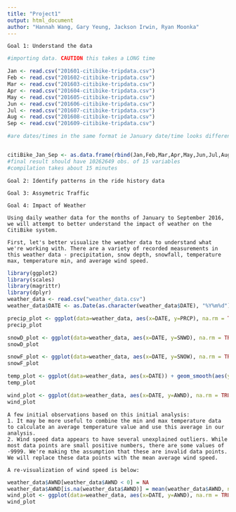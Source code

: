 ---
title: "Project1"
output: html_document
author: "Hannah Wang, Gary Yeung, Jackson Irwin, Ryan Moonka"
---

```{}
Goal 1: Understand the data
```

```{r}
#importing data. CAUTION this takes a LONG time

Jan <- read.csv("201601-citibike-tripdata.csv")
Feb <- read.csv("201602-citibike-tripdata.csv")
Mar <- read.csv("201603-citibike-tripdata.csv")
Apr <- read.csv("201604-citibike-tripdata.csv")
May <- read.csv("201605-citibike-tripdata.csv")
Jun <- read.csv("201606-citibike-tripdata.csv")
Jul <- read.csv("201607-citibike-tripdata.csv")
Aug <- read.csv("201608-citibike-tripdata.csv")
Sep <- read.csv("201609-citibike-tripdata.csv")

```

```{r}
#are dates/times in the same format ie January date/time looks different? does this need to be adjusted?


citiBike_Jan_Sep <- as.data.frame(rbind(Jan,Feb,Mar,Apr,May,Jun,Jul,Aug,Sep))
#final result should have 10262649 obs. of 15 variables
#compilation takes about 15 minutes

```


```{}
Goal 2: Identify patterns in the ride history data
```



```{}
Goal 3: Assymetric Traffic
```



```{}
Goal 4: Impact of Weather

Using daily weather data for the months of January to September 2016, we will attempt to better understand the impact of weather on the CitiBike system. 

First, let's better visualize the weather data to understand what we're working with. There are a variety of recorded measurements in this weather data - precipitation, snow depth, snowfall, temperature max, temperature min, and average wind speed. 
```

```{r}
library(ggplot2)
library(scales)
library(magrittr)
library(dplyr)
weather_data <- read.csv("weather_data.csv")
weather_data$DATE <- as.Date(as.character(weather_data$DATE), "%Y%m%d")

precip_plot <- ggplot(data=weather_data, aes(x=DATE, y=PRCP), na.rm = TRUE) + geom_point() + geom_smooth(span = 0.3) + xlab("Date") + ylab("Precipitation") + ggtitle("Amount of precipitation from January to September 2016") + scale_x_date(breaks = date_breaks("months"), labels = date_format("%b"))
precip_plot

snowD_plot <- ggplot(data=weather_data, aes(x=DATE, y=SNWD), na.rm = TRUE) + geom_point() + geom_smooth(span = 0.3) + xlab("Date") + ylab("Snow Depth") + ggtitle("Snow depth from January to September 2016") + scale_x_date(breaks = date_breaks("months"), labels = date_format("%b"))
snowD_plot

snowF_plot <- ggplot(data=weather_data, aes(x=DATE, y=SNOW), na.rm = TRUE) + geom_point() + geom_smooth(span = 0.1) + xlab("Date") + ylab("Snowfall") + ggtitle("Amount of snowfall from January to September 2016") + scale_x_date(breaks = date_breaks("months"), labels = date_format("%b"))
snowF_plot

temp_plot <- ggplot(data=weather_data, aes(x=DATE)) + geom_smooth(aes(y=TMAX, colour="max temperature"), span = 0.4) + geom_smooth(aes(y=TMIN, colour="min temperature"), span = 0.4) + scale_color_manual("", breaks=c("max temperature","min temperature"), values=c("red","blue"))+ xlab("Date") + ylab("Temperature") + ggtitle("Max Temperature vs. Min Temperature from January to September 2016") + scale_x_date(breaks = date_breaks("months"), labels = date_format("%b"))
temp_plot

wind_plot <- ggplot(data=weather_data, aes(x=DATE, y=AWND), na.rm = TRUE) + geom_point() + geom_smooth(span = 0.1) + xlab("Date") + ylab("Wind Speed") + ggtitle("Average wind speed from January to September 2016") + scale_x_date(breaks = date_breaks("months"), labels = date_format("%b"))
wind_plot

```

```{}
A few initial observations based on this initial analysis: 
1. It may be more useful to combine the min and max temperature data to calculate an average temperature value and use this average in our analysis.
2. Wind speed data appears to have several unexplained outliers. While most data points are small positive numbers, there are some values of -9999. We're making the assumption that these are invalid data points. We will replace these data points with the mean average wind speed.

A re-visualization of wind speed is below:
```

```{r}
weather_data$AWND[weather_data$AWND < 0] = NA
weather_data$AWND[is.na(weather_data$AWND)] = mean(weather_data$AWND, na.rm=TRUE)
wind_plot <- ggplot(data=weather_data, aes(x=DATE, y=AWND), na.rm = TRUE) + geom_point() + geom_smooth(span = 0.1) + xlab("Date") + ylab("Wind Speed") + ggtitle("Average wind speed from January to September 2016") + scale_x_date(breaks = date_breaks("months"), labels = date_format("%b"))
wind_plot
```



